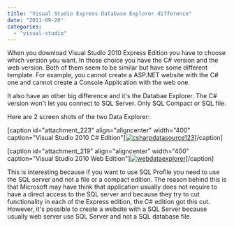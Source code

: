 ```yaml
---
title: "Visual Studio Express Database Explorer difference"
date: "2011-09-20"
categories: 
  - "visual-studio"
---
```


When you download Visual Studio 2010 Express Edition you have to choose which version you want. In those choice you have the C# version and the web version. Both of them seem to be similar but have some different template. For example, you cannot create a ASP.NET website with the C# one and cannot create a Console Application with the web one.

It also have an other big difference and it's the Databae Explorer. The C# version won't let you connect to SQL Server. Only SQL Compact or SQL file.

Here are 2 screen shots of the two Data Explorer:

\[caption id="attachment\_223" align="aligncenter" width="400" caption="Visual Studio 2010 C# Edition"\][![](http://patrickdesjardins.com/blog/wp-content/uploads/2011/09/csharpdatasource123-400x296.png "csharpdatasource123")](http://patrickdesjardins.com/blog/visual-studio-express-database-explorer-difference/csharpdatasource123)\[/caption\]

\[caption id="attachment\_219" align="aligncenter" width="400" caption="Visual Studio 2010 Web Edition"\][![](http://patrickdesjardins.com/blog/wp-content/uploads/2011/09/webdataexplorer-400x291.png "webdataexplorer")](http://patrickdesjardins.com/blog/visual-studio-express-database-explorer-difference/webdataexplorer)\[/caption\]

This is interesting because if you want to use SQL Profile you need to use the SQL server and not a file or a compact edition. The reason behind this is that Microsoft may have think that application usually does not require to have a direct access to the SQL server and because they try to cut functionality in each of the Express edition, the C# edition got this cut. However, it's possible to create a website with a SQL Server because usually web server use SQL Server and not a SQL database file.
